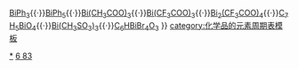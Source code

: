 {{周期表框架|[[铋]][[化合物]]|铋化合物
|H=[[铋化氢|BiH<sub>3</sub>]]
|Li=[[六氟铋酸锂|LiBiF<sub>6</sub>]]
|C=[[碱式碳酸铋|Bi<sub>2</sub>O<sub>2</sub>CO<sub>3</sub>]]
|N=[[硝酸铋|Bi(NO<sub>3</sub>)<sub>3</sub>]]<BR>[[硝酸氧铋|BiONO<sub>3</sub>]]
|O=[[氧化铋|Bi<sub>2</sub>O<sub>3</sub>]]
|F=[[氟氧化铋|BiOF]]<BR>[[三氟化铋|BiF<sub>3</sub>]]<BR>[[五氟化铋|BiF<sub>5</sub>]]
|Na=[[铋酸钠|NaBiO<sub>3</sub>]]
|P=[[磷化铋|BiP]]<BR>[[磷酸铋|BiPO<sub>4</sub>]]
|S=[[硫化铋|Bi<sub>2</sub>S<sub>3</sub>]]<BR>[[硫酸铋|Bi<sub>2</sub>(SO<sub>4</sub>)<sub>3</sub>]]
|Cl=[[氯氧化铋|BiOCl]]<BR>[[氯化铋|BiCl<sub>3</sub>]]<BR>[[氯酸铋|Bi(ClO<sub>3</sub>)<sub>3</sub>]]<BR>[[高氯酸铋|Bi(ClO<sub>4</sub>)<sub>3</sub>]]
|K=[[铋酸钾|KBiO<sub>3</sub>]]</br>[[四碘合铋酸钾|KBiI<sub>4</sub>]]
|V=[[钒酸铋|BiVO<sub>4</sub>]]
|Mn=[[铋化锰|MnBi]]
|Fe=[[铁酸铋|BiFeO<sub>3</sub>]]<br>[[铁氰酸铋|Bi[Fe(CN)<sub>6</sub>]]]
|Co=[[六氰合钴(III)酸铋|Bi[Co(CN)<sub>6</sub>]]]
|Ge=[[锗酸铋|Bi<sub>4</sub>(GeO<sub>4</sub>)<sub>3</sub>]]
|As=[[砷化铋|BiAs]]<br>[[砷酸铋|BiAsO<sub>4</sub>]]
|Se=[[硒化铋|Bi<sub>2</sub>Se<sub>3</sub>]]
|Br=[[溴氧化铋|BiOBr]]<BR>[[溴化铋|BiBr<sub>3</sub>]]
|Mo=[[钼酸铋|Bi<sub>2</sub>(MoO<sub>4</sub>)<sub>3</sub>]]
|Te=[[碲化铋|Bi<sub>2</sub>Te<sub>3</sub>]]
|I=[[碘氧化铋|BiOI]]<BR>[[碘化铋|BiI<sub>3</sub>]]
|Cs=[[六氟铋酸铯|CsBiF<sub>6</sub>]]
|list2=铋的有机化合物及有机酸盐
: [[䏟|BiR<sub>3</sub>]]{{·}}[[三苯基铋|BiPh<sub>3</sub>]]{{·}}[[五苯基铋|BiPh<sub>5</sub>]]{{·}}[[乙酸铋|Bi(CH<sub>3</sub>COO)<sub>3</sub>]]{{·}}[[三氟乙酸铋(III)|Bi(CF<sub>3</sub>COO)<sub>3</sub>]]{{·}}[[三氟乙酸铋(II)|Bi<sub>2</sub>(CF<sub>3</sub>COO)<sub>4</sub>]]{{·}}[[次水杨酸铋|C<sub>7</sub>H<sub>5</sub>BiO<sub>4</sub>]]{{·}}[[甲磺酸铋|Bi(CH<sub>3</sub>SO<sub>3</sub>)<sub>3</sub>]]{{·}}[[铋溴酚|C<sub>6</sub>HBiBr<sub>4</sub>O<sub>3</sub>]]
}}<noinclude>
[[Category:铋化合物|*]]
[[Category:化学品模板|6 83]]
[[category:化学品的元素周期表模板]]
</noinclude>